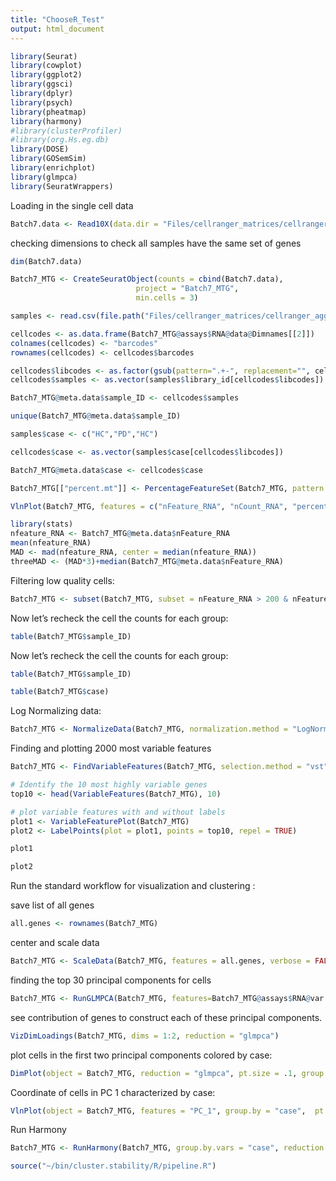 ```yaml
---
title: "ChooseR_Test"
output: html_document
---
```


```R
library(Seurat)
library(cowplot)
library(ggplot2)
library(ggsci)
library(dplyr)
library(psych)
library(pheatmap)
library(harmony)
#library(clusterProfiler)
#library(org.Hs.eg.db)
library(DOSE)
library(GOSemSim)
library(enrichplot)
library(glmpca)
library(SeuratWrappers)
```


Loading in the single cell data

```r
Batch7.data <- Read10X(data.dir = "Files/cellranger_matrices/cellranger_aggr_matrices/filtered_feature_bc_matrix")
```


checking dimensions to check all samples have the same set of genes

```r

dim(Batch7.data)

```


```r
Batch7_MTG <- CreateSeuratObject(counts = cbind(Batch7.data),
                            project = "Batch7_MTG",
                            min.cells = 3)
```


```R
samples <- read.csv(file.path("Files/cellranger_matrices/cellranger_aggr_matrices", "aggregation.csv"), stringsAsFactors=F)

cellcodes <- as.data.frame(Batch7_MTG@assays$RNA@data@Dimnames[[2]])
colnames(cellcodes) <- "barcodes"
rownames(cellcodes) <- cellcodes$barcodes

cellcodes$libcodes <- as.factor(gsub(pattern=".+-", replacement="", cellcodes$barcodes))
cellcodes$samples <- as.vector(samples$library_id[cellcodes$libcodes])

Batch7_MTG@meta.data$sample_ID <- cellcodes$samples

unique(Batch7_MTG@meta.data$sample_ID)

```


```R
samples$case <- c("HC","PD","HC")

cellcodes$case <- as.vector(samples$case[cellcodes$libcodes])

Batch7_MTG@meta.data$case <- cellcodes$case

```


```r
Batch7_MTG[["percent.mt"]] <- PercentageFeatureSet(Batch7_MTG, pattern = "^MT-")

VlnPlot(Batch7_MTG, features = c("nFeature_RNA", "nCount_RNA", "percent.mt"), ncol = 3)
```

```R
library(stats)
nfeature_RNA <- Batch7_MTG@meta.data$nFeature_RNA
mean(nfeature_RNA)
MAD <- mad(nfeature_RNA, center = median(nfeature_RNA))
threeMAD <- (MAD*3)+median(Batch7_MTG@meta.data$nFeature_RNA)

```


Filtering low quality cells:
```r
Batch7_MTG <- subset(Batch7_MTG, subset = nFeature_RNA > 200 & nFeature_RNA < threeMAD & percent.mt < 5)
```

Now let's recheck the cell the counts for each group:
```r
table(Batch7_MTG$sample_ID)
```


Now let's recheck the cell the counts for each group:
```r
table(Batch7_MTG$sample_ID)
```

```R
table(Batch7_MTG$case)
```


Log Normalizing data: 
```r
Batch7_MTG <- NormalizeData(Batch7_MTG, normalization.method = "LogNormalize", scale.factor = 10000)
```


Finding and plotting 2000 most variable features

```R
Batch7_MTG <- FindVariableFeatures(Batch7_MTG, selection.method = "vst", nfeatures = 2000)

# Identify the 10 most highly variable genes
top10 <- head(VariableFeatures(Batch7_MTG), 10)

# plot variable features with and without labels
plot1 <- VariableFeaturePlot(Batch7_MTG)
plot2 <- LabelPoints(plot = plot1, points = top10, repel = TRUE)
```

```R
plot1
```

```R
plot2
```

Run the standard workflow for visualization and clustering :

save list of all genes
```r
all.genes <- rownames(Batch7_MTG)
```

center and scale data
```r
Batch7_MTG <- ScaleData(Batch7_MTG, features = all.genes, verbose = FALSE)
```


finding the top 30 principal components for cells
```r
Batch7_MTG <- RunGLMPCA(Batch7_MTG, features=Batch7_MTG@assays$RNA@var.features, L = 30)
```

see contribution of genes to construct each of these principal components.
```r
VizDimLoadings(Batch7_MTG, dims = 1:2, reduction = "glmpca")
```


plot cells in the first two principal components colored by case: 
```r
DimPlot(object = Batch7_MTG, reduction = "glmpca", pt.size = .1, group.by = "case")
```

Coordinate of cells in PC 1 characterized by case: 
```r
VlnPlot(object = Batch7_MTG, features = "PC_1", group.by = "case",  pt.size = .1)
```

Run Harmony
```r
Batch7_MTG <- RunHarmony(Batch7_MTG, group.by.vars = "case", reduction = "glmpca", plot_convergence = TRUE)

```

```R

source("~/bin/cluster.stability/R/pipeline.R")

```







